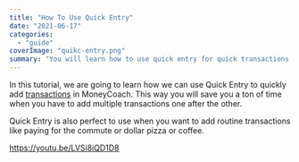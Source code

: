 ```yaml
---
title: "How To Use Quick Entry"
date: "2021-06-17"
categories: 
  - "guide"
coverImage: "quikc-entry.png"
summary: "You will learn how to use quick entry for quick transactions."
---
```


In this tutorial, we are going to learn how we can use Quick Entry to quickly add [transactions](https://moneycoach.ai/getting-started-how-to-add-a-new-transaction/) in MoneyCoach. This way you will save you a ton of time when you have to add multiple transactions one after the other.

Quick Entry is also perfect to use when you want to add routine transactions like paying for the commute or dollar pizza or coffee.

https://youtu.be/LVSi8iQD1D8

